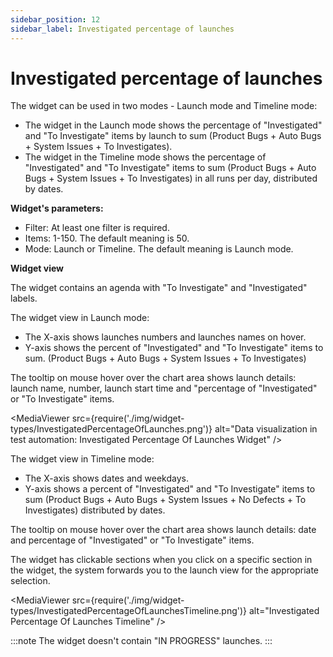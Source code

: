 ```yaml
---
sidebar_position: 12
sidebar_label: Investigated percentage of launches
---
```


# Investigated percentage of launches

The widget can be used in two modes - Launch mode and Timeline mode:

- The widget in the Launch mode shows the percentage of "Investigated" and "To Investigate" items by launch to sum (Product Bugs + Auto Bugs + System Issues + To Investigates).
- The widget in the Timeline mode shows the percentage of "Investigated" and "To Investigate" items to sum (Product Bugs + Auto Bugs + System Issues + To Investigates) in all runs per day, distributed by dates.

**Widget's parameters:**

- Filter: At least one filter is required.
- Items: 1-150. The default meaning is 50.
- Mode: Launch or Timeline. The default meaning is Launch mode.

**Widget view**

The widget contains an agenda with "To Investigate" and "Investigated" labels.

The widget view in Launch mode:

- The X-axis shows launches numbers and launches names on hover.
- Y-axis shows the percent of "Investigated" and "To Investigate" items to sum. (Product Bugs + Auto Bugs + System Issues + To Investigates)

The tooltip on mouse hover over the chart area shows launch details: launch name, number, launch start time and "percentage of "Investigated" or "To Investigate" items.

<MediaViewer src={require('./img/widget-types/InvestigatedPercentageOfLaunches.png')} alt="Data visualization in test automation: Investigated Percentage Of Launches Widget" />

The widget view in Timeline mode:

- The X-axis shows dates and weekdays.
- Y-axis shows a percent of "Investigated" and "To Investigate" items to sum (Product Bugs + Auto Bugs + System Issues + No Defects + To Investigates) distributed by dates.

The tooltip on mouse hover over the chart area shows launch details: date and percentage of "Investigated" or "To Investigate" items.

The widget has clickable sections when you click on a specific section in the widget, the system forwards you to the launch view for the appropriate selection.

<MediaViewer src={require('./img/widget-types/InvestigatedPercentageOfLaunchesTimeline.png')} alt="Investigated Percentage Of Launches Timeline" />

:::note
The widget doesn't contain "IN PROGRESS" launches.
:::
